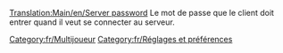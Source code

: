 [[Translation:Main/en/Server password]]
Le mot de passe que le client doit entrer quand il veut se connecter au serveur.

[[Category:fr/Multijoueur]]
[[Category:fr/Réglages et préférences]]

{{fr/Amorce}}